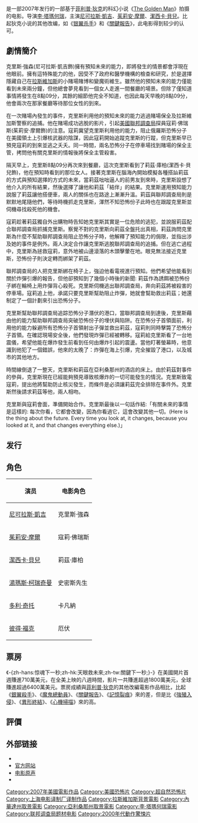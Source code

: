 {{noteTA
|T=zh:驚魂下一秒; zh-hans:惊魂下一秒; zh-tw:關鍵下一秒; zh-hk:天眼救未來;
|G1=Movie
|G2=Show
|1=zh:驚魂下一秒; zh-hans:惊魂下一秒; zh-tw:關鍵下一秒; zh-hk:天眼救未來;
}}

{{Infobox Film
| name           = 驚魂下一秒
| cn_name        = 惊魂下一秒
| hk_name        = 天眼救未來
| tw_name        = 關鍵下一秒
| original_name  = ''Next''
| image          = Next poster.jpg
| image_size     = 
| caption        = 電影海報
| director       = [[李·塔瑪何瑞|李·塔瑪何瑞]]
| producer       = [[尼古拉斯·凯奇|尼古拉斯·凯奇]]<br />陶德·嘉納<br />諾姆·葛萊利<br />葛拉罕·金恩<br />阿恩·舒密特
| writer         = [[蓋瑞·葛德曼|蓋瑞·葛德曼]]<br />[[強納森·漢斯林|強納森·漢斯林]]<br />保羅·伯恩鮑姆<br /><small>(編劇)</small><br />蓋瑞·葛德曼<br /><small>(劇情)</small><br />[[菲利普·狄克|菲利普·狄克]]<br /><small>(故事)</small>
| narrator       = 
| starring       = [[尼古拉斯·凯奇|尼古拉斯·凯奇]]<br />[[茱莉安·摩爾|茱莉安·摩爾]]<br />[[潔西卡·貝兒|潔西卡·貝兒]]<br />[[湯瑪斯·科瑞奇曼|湯瑪斯·科瑞奇曼]]
| music          = [[馬克·伊夏|馬克·伊夏]]
| cinematography = [[大衛·泰特索|大衛·泰特索]]
| editing        = 克里斯汀·韋格納
| distributor    = （美国）[[派拉蒙影業|派拉蒙影業]]<br />（阿根廷）[[哥倫比亞影業|哥倫比亞影業]]<br />（世界）國際娛樂集團
| released       = （美国）2007年4月27日<br />（台湾）2007年5月16日
| runtime        = 96 分鐘
| country        = [[美国电影|美国]]
| language       = [[英语|英语]]
| budget         = $7000萬美元
| gross          = $7606萬美元
| preceded_by    = 
| followed_by    = 
| website        = http://www.nextmovie.com/
| amg_id         = 1:344214
| imdb_id        = 0435705
}}
{{作品名稱|name=''Next''|hk=天眼救未來|tw=關鍵下一秒|cn=惊魂下一秒}}是一部2007年发行的一部基于[[菲利普·狄克|菲利普·狄克]]的科幻小说《[[The_Golden_Man|The Golden Man]]》拍摄的电影。导演[[李·塔瑪何瑞|李·塔瑪何瑞]]，主演[[尼可拉斯·凱吉|尼可拉斯·凱吉]]、[[茱莉安·摩爾|茱莉安·摩爾]]、[[潔西卡·貝兒|潔西卡·貝兒]]。比起狄克小说的其他改编，如《[[银翼杀手|银翼杀手]]》和《[[關鍵報告|關鍵報告]]》，此电影得到较少的认可。

== 劇情簡介 ==
克里斯·強森(尼可拉斯·凱吉飾)擁有預知未來的能力，即將發生的情景都會浮現在他眼前。擁有這特殊能力的他，因受不了政府和醫學機構的檢查和研究，於是選擇隱藏自己在[[拉斯維加斯|拉斯維加斯]]的小賭場賭博和變魔術維生。雖然他的預知未來的能力僅能看到未來兩分鐘，但他總會夢見看到一個女人走進一間餐廳的場景。但除了僅知道事情將發生在8點09分，其餘的細節他完全不知道，也因此每天早晚的8點09分，他會兩次在那家餐廳等待那位女性的到來。

在一次賭場內發生的事件，克里斯利用他的預知未來的能力逃過賭場保全及拉斯維加斯警察的追捕。他在賭場成功逃脫的影片，引起[[美國聯邦調查局|美國聯邦調查局]]探員寇莉·佛瑞斯(茱莉安·摩爾飾)的注意。寇莉冀望克里斯利用他的能力，阻止俄羅斯恐怖分子在美國領土上引爆核武器的陰謀，因此寇莉開始追蹤克里斯的行蹤，但克里斯早已預見寇莉的到來並逃之夭夭。同一時間，兩名恐怖分子在停車場找到賭場的保全主管，拷問他有關克里斯的情報後將保全主管殺害。

隔天早上，克里斯8點09分再次來到餐廳，這次克里斯看到了莉茲·庫柏(潔西卡·貝兒飾)，他在預知時看到的那位女人。接著克里斯在腦海內開始模擬各種搭訕莉茲的方式與預知選擇的方式的未來，當莉茲咄咄逼人的前男友到來時，克里斯設想了他介入的所有結果，然後選擇了讓他和莉茲「結伴」的結果。克里斯運用預知能力說服了莉茲讓他搭便車，兩人的關係也在路途上漸漸升溫。莉茲與聯邦調查局則是默默地尾隨他們，等待時機抓走克里斯，渾然不知恐怖份子此時也在跟蹤克里斯並伺機尋找殺死他的機會。

寇莉趁著莉茲獨自外出購物時告知她克里斯其實是一位危險的逃犯，並說服莉茲配合聯邦調查局抓捕克里斯。察覺不對的克里斯向莉茲全盤托出真相，莉茲詢問克里斯為什麼不幫助聯邦調查局阻止恐怖分子時，他解釋了預知能力的侷限，並指出涉及她的事件是例外。兩人決定合作讓克里斯逃脫聯邦調查局的追捕。但在逃亡過程中，克里斯為拯救寇莉，意外地被山邊滾落的木頭擊暈在地。眼見無法接近克里斯，恐怖份子則決定轉而綁架了莉茲。

聯邦調查局的人把克里斯綁在椅子上，強迫他看電視進行預知。他們希望他能看到關於炸彈引爆的報告，但他卻預知到了幾個小時後的新聞: 莉茲作為誘餌被恐怖份子綁在輪椅上用炸彈背心殺死。克里斯伺機逃出聯邦調查局，奔向莉茲將被殺害的停車場。寇莉追上他，承諾只要克里斯幫助阻止炸彈，她就會幫助救出莉茲；她還制定了一個計劃來引出恐怖分子。

克里斯幫助聯邦調查局追踪恐怖分子潛伏的港口，當聯邦調查局到達後，克里斯藉由他的能力幫助聯邦調查局突破恐怖份子的埋伏與陷阱。在恐怖分子首領面前，利用他的能力躲避所有恐怖分子首領射出子彈並救出莉茲，寇莉則同時擊斃了恐怖分子首領。在確認現場安全後，他們發現炸彈已經被轉移。寇莉給克里斯看了一台地震儀，希望他能在爆炸發生前看到任何由爆炸引起的震盪。當他盯著螢幕時，他意識到他犯了一個錯誤，他來的太晚了：炸彈在海上引爆，完全摧毀了港口，以及城市的其他地方。

時間線倒退了一整天，克里斯和莉茲在亞利桑那州的酒店的床上。由於莉茲對事件的參與，克里斯現在已經能夠預見導致核爆炸的一切可能發生的情況。克里斯致電寇莉，提出他將幫助防止核災發生，而條件是必須讓莉茲完全排除在事件外。克里斯然後請求莉茲等他，兩人相吻。

克里斯與寇莉會面，準備開始合作。克里斯最後以一句話作結:「有關未來的事情是這樣的: 每次你看，它都會改變，因為你看過它，這會改變其他一切。(Here is the thing about the future. Every time you look at, it changes, because you looked at it, and that changes everything else.)」

== 发行 ==

== 角色 ==
{| class="wikitable"
! 演员
! 电影角色
|-
| [[尼可拉斯·凱吉|尼可拉斯·凱吉]] || 克里斯·強森
|-
| [[茱莉安·摩爾|茱莉安·摩爾]] || 寇莉·佛瑞斯
|-
| [[潔西卡·貝兒|潔西卡·貝兒]] || 莉茲·庫柏
|-
| [[湯瑪斯·柯瑞奇曼|湯瑪斯·柯瑞奇曼]] || 史密斯先生
|-
| [[多利·奇托|多利·奇托]] || 卡凡納
|-
| [[彼得·福克|彼得·福克]] || 厄伏
|}

== 票房 ==
《-{zh-hans:惊魂下一秒;zh-hk:天眼救未來;zh-tw:關鍵下一秒;}-》在美國開片首週賺進710萬美元，在全美上映的八週時間，影片一共賺進超過1800萬美元，全球賺進超過6400萬美元。票房成績與[[菲利普·狄克|菲利普·狄克]]的其他改編電影作品相比，比起《[[銀翼殺手|銀翼殺手]]》、《[[魔鬼總動員|魔鬼總動員]]》、《[[關鍵報告|關鍵報告]]》、《[[記憶裂痕|記憶裂痕]]》來的差，但是比《[[強殖入侵|強殖入侵]]》、《[[異形終結|異形終結]]》、《[[心機掃描|心機掃描]]》來的高。

== 評價 ==

== 外部链接 ==
* {{imdb title|id=435705|title=Next}}
* [http://www.nextmovie.com/ 官方网站] {{Wayback|url=http://www.nextmovie.com/ |date=20070704005045 }}
* [http://www.tracksounds.com/reviews/next_mark_isham.htm 电影原声] {{Wayback|url=http://www.tracksounds.com/reviews/next_mark_isham.htm |date=20070708223838 }}
* {{mojo title|next}}

{{Lee Tamahori}}
{{上海电影译制厂/2000s作品}}
{{DEFAULTSORT:Next}}
[[Category:2007年美國電影作品|Category:2007年美國電影作品]]
[[Category:美國恐怖片|Category:美國恐怖片]]
[[Category:超自然恐怖片|Category:超自然恐怖片]]
[[Category:上海电影译制厂译制作品|Category:上海电影译制厂译制作品]]
[[Category:拉斯維加斯背景電影|Category:拉斯維加斯背景電影]]
[[Category:內華達州取景電影|Category:內華達州取景電影]]
[[Category:亞利桑那州取景電影|Category:亞利桑那州取景電影]]
[[Category:李·塔瑪何瑞電影|Category:李·塔瑪何瑞電影]]
[[Category:联邦调查局题材电影|Category:联邦调查局题材电影]]
[[Category:2000年代動作驚悚片|Category:2000年代動作驚悚片]]